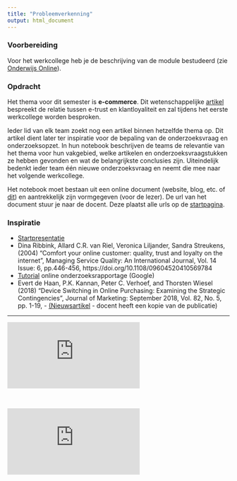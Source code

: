 ```yaml
---
title: "Probleemverkenning"
output: html_document
---
```


### Voorbereiding
Voor het werkcollege heb je de beschrijving van de module bestudeerd (zie <a href="https://onderwijsonline.han.nl/elearning/content/pNWMKBDj" target="_blank">Onderwijs Online</a>).

### Opdracht

Het thema voor dit semester is **e-commerce**. Dit wetenschappelijke <a href="https://repository.ubn.ru.nl//bitstream/handle/2066/138684/138684.pdf?sequence=1" target="_blank">artikel</a> bespreekt de relatie tussen e-trust en klantloyaliteit en zal tijdens het eerste werkcollege worden besproken.

Ieder lid van elk team zoekt nog een artikel binnen hetzelfde thema op. Dit artikel dient later ter inspiratie voor de bepaling van de onderzoeksvraag en onderzoeksopzet. In hun notebook beschrijven de teams de relevantie van het thema voor hun vakgebied, welke artikelen en onderzoeksvraagstukken ze hebben gevonden en wat de belangrijkste conclusies zijn. Uiteindelijk bedenkt ieder team één nieuwe onderzoeksvraag en neemt die mee naar het volgende werkcollege.

Het notebook moet bestaan uit een online document (website, blog, etc. of <a href="https://applieddigitalskills.withgoogle.com/c/middle-and-high-school/en/research-and-develop-a-topic/explore-a-topic-with-research-and-collaboration/choose-a-research-topic.html" target="_blank">dit</a>) en aantrekkelijk zijn vormgegeven (voor de lezer). De url van het document stuur je naar de docent. Deze plaatst alle urls op de [startpagina](https://hanbedrijfskunde.github.io/bon/index.html).

### Inspiratie

- <a href="https://witusj.github.io/b-cluster/presentation/index.html" target="_blank">Startpresentatie</a>
- Dina Ribbink, Allard C.R. van Riel, Veronica Liljander, Sandra Streukens, (2004) "Comfort your online customer: quality, trust and loyalty on the internet", Managing Service Quality: An International Journal, Vol. 14 Issue: 6, pp.446-456, https://doi.org/10.1108/09604520410569784
- <a href="https://applieddigitalskills.withgoogle.com/c/middle-and-high-school/en/research-and-develop-a-topic/overview.html" target="_blank">Tutorial</a> online onderzoeksrapportage (Google)
- Evert de Haan, P.K. Kannan, Peter C. Verhoef, and Thorsten Wiesel (2018) "Device Switching in Online Purchasing: Examining the Strategic Contingencies", Journal of Marketing: September 2018, Vol. 82, No. 5, pp. 1-19, - <a href="https://www.rug.nl/feb/news/current/if-online-consumer-switches-from-smartphone-to-pc_-a-purchase-is-imminent" target="_blank">(Nieuwsartikel</a> - docent heeft een kopie van de publicatie)


<hr>

<div class="resp-container">
  <iframe class="resp-iframe" src="https://www.youtube.com/embed/3vyheXBPSsg" frameborder="0" allow="autoplay; encrypted-media" allowfullscreen></iframe>
</div>
<br>
<div class="resp-container">
  <iframe class="resp-iframe" src="https://www.youtube.com/embed/RZcfmA1l6cE" frameborder="0" allow="autoplay; encrypted-media" allowfullscreen></iframe>
</div>
